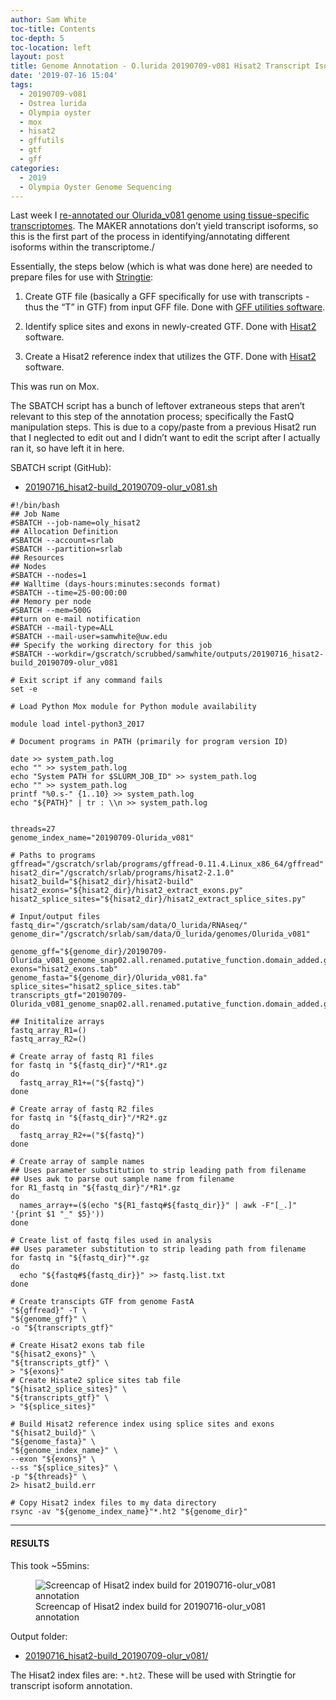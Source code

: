 ```yaml
---
author: Sam White
toc-title: Contents
toc-depth: 5
toc-location: left
layout: post
title: Genome Annotation - O.lurida 20190709-v081 Hisat2 Transcript Isoform Index
date: '2019-07-16 15:04'
tags:
  - 20190709-v081
  - Ostrea lurida
  - Olympia oyster
  - mox
  - hisat2
  - gffutils
  - gtf
  - gff
categories:
  - 2019
  - Olympia Oyster Genome Sequencing
---
```

Last week I [re-annotated our Olurida_v081 genome using tissue-specific transcriptomes](https://robertslab.github.io/sams-notebook/posts/2019/2019-07-09-Genome-Annotation---Olurida_v081-with-MAKER-and-Tissue-specific-Transcriptomes-on-Mox/). The MAKER annotations don't yield transcript isoforms, so this is the first part of the process in identifying/annotating different isoforms within the transcriptome./

Essentially, the steps below (which is what was done here) are needed to prepare files for use with [Stringtie](https://ccb.jhu.edu/software/stringtie/index.shtml):

1. Create GTF file (basically a GFF specifically for use with transcripts - thus the "T" in GTF) from input GFF file. Done with [GFF utilities software](http://ccb.jhu.edu/software/stringtie/gff.shtml).

2. Identify splice sites and exons in newly-created GTF. Done with [Hisat2](https://ccb.jhu.edu/software/hisat2/manual.shtml) software.

3. Create a Hisat2 reference index that utilizes the GTF. Done with [Hisat2](https://ccb.jhu.edu/software/hisat2/manual.shtml) software.

This was run on Mox.

The SBATCH script has a bunch of leftover extraneous steps that aren't relevant to this step of the annotation process; specifically the FastQ manipulation steps. This is due to a copy/paste from a previous Hisat2 run that I neglected to edit out and I didn't want to edit the script after I actually ran it, so have left it in here.

SBATCH script (GitHub):

- [20190716_hisat2-build_20190709-olur_v081.sh](https://github.com/RobertsLab/sams-notebook/blob/master/sbatch_scripts/20190716_hisat2-build_20190709-olur_v081.sh)

```shell
#!/bin/bash
## Job Name
#SBATCH --job-name=oly_hisat2
## Allocation Definition
#SBATCH --account=srlab
#SBATCH --partition=srlab
## Resources
## Nodes
#SBATCH --nodes=1
## Walltime (days-hours:minutes:seconds format)
#SBATCH --time=25-00:00:00
## Memory per node
#SBATCH --mem=500G
##turn on e-mail notification
#SBATCH --mail-type=ALL
#SBATCH --mail-user=samwhite@uw.edu
## Specify the working directory for this job
#SBATCH --workdir=/gscratch/scrubbed/samwhite/outputs/20190716_hisat2-build_20190709-olur_v081

# Exit script if any command fails
set -e

# Load Python Mox module for Python module availability

module load intel-python3_2017

# Document programs in PATH (primarily for program version ID)

date >> system_path.log
echo "" >> system_path.log
echo "System PATH for $SLURM_JOB_ID" >> system_path.log
echo "" >> system_path.log
printf "%0.s-" {1..10} >> system_path.log
echo "${PATH}" | tr : \\n >> system_path.log


threads=27
genome_index_name="20190709-Olurida_v081"

# Paths to programs
gffread="/gscratch/srlab/programs/gffread-0.11.4.Linux_x86_64/gffread"
hisat2_dir="/gscratch/srlab/programs/hisat2-2.1.0"
hisat2_build="${hisat2_dir}/hisat2-build"
hisat2_exons="${hisat2_dir}/hisat2_extract_exons.py"
hisat2_splice_sites="${hisat2_dir}/hisat2_extract_splice_sites.py"

# Input/output files
fastq_dir="/gscratch/srlab/sam/data/O_lurida/RNAseq/"
genome_dir="/gscratch/srlab/sam/data/O_lurida/genomes/Olurida_v081"

genome_gff="${genome_dir}/20190709-Olurida_v081_genome_snap02.all.renamed.putative_function.domain_added.gff"
exons="hisat2_exons.tab"
genome_fasta="${genome_dir}/Olurida_v081.fa"
splice_sites="hisat2_splice_sites.tab"
transcripts_gtf="20190709-Olurida_v081_genome_snap02.all.renamed.putative_function.domain_added.gtf"

## Inititalize arrays
fastq_array_R1=()
fastq_array_R2=()

# Create array of fastq R1 files
for fastq in "${fastq_dir}"/*R1*.gz
do
  fastq_array_R1+=("${fastq}")
done

# Create array of fastq R2 files
for fastq in "${fastq_dir}"/*R2*.gz
do
  fastq_array_R2+=("${fastq}")
done

# Create array of sample names
## Uses parameter substitution to strip leading path from filename
## Uses awk to parse out sample name from filename
for R1_fastq in "${fastq_dir}"/*R1*.gz
do
  names_array+=($(echo "${R1_fastq#${fastq_dir}}" | awk -F"[_.]" '{print $1 "_" $5}'))
done

# Create list of fastq files used in analysis
## Uses parameter substitution to strip leading path from filename
for fastq in "${fastq_dir}"*.gz
do
  echo "${fastq#${fastq_dir}}" >> fastq.list.txt
done

# Create transcipts GTF from genome FastA
"${gffread}" -T \
"${genome_gff}" \
-o "${transcripts_gtf}"

# Create Hisat2 exons tab file
"${hisat2_exons}" \
"${transcripts_gtf}" \
> "${exons}"
# Create Hisate2 splice sites tab file
"${hisat2_splice_sites}" \
"${transcripts_gtf}" \
> "${splice_sites}"

# Build Hisat2 reference index using splice sites and exons
"${hisat2_build}" \
"${genome_fasta}" \
"${genome_index_name}" \
--exon "${exons}" \
--ss "${splice_sites}" \
-p "${threads}" \
2> hisat2_build.err

# Copy Hisat2 index files to my data directory
rsync -av "${genome_index_name}"*.ht2 "${genome_dir}"
```

---

#### RESULTS

This took ~55mins:

![Screencap of Hisat2 index build for 20190716-olur_v081 annotation](https://github.com/RobertsLab/sams-notebook/blob/master/images/screencaps/20190716_hisat2_build_20190716-olur_v081_runtime.png?raw=true)

Output folder:

- [20190716_hisat2-build_20190709-olur_v081/](https://gannet.fish.washington.edu/Atumefaciens/20190716_hisat2-build_20190709-olur_v081/)

The Hisat2 index files are: `*.ht2`. These will be used with Stringtie for transcript isoform annotation.
